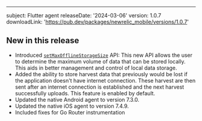 ---
subject: Flutter agent
releaseDate: '2024-03-06'
version: 1.0.7
downloadLink: 'https://pub.dev/packages/newrelic_mobile/versions/1.0.7'


## New in this release

* Introduced [`setMaxOfflineStorageSize`](/docs/mobile-monitoring/new-relic-mobile/mobile-sdk/set-max-offline-storage/#flutter) API: This new API allows the user to determine the maximum volume of data that can be stored locally. This aids in better management and control of local data storage.
* Added the ability to store harvest data that previously would be lost if the application doesn't have internet connection. These harvest are then sent after an internet connection is established and the next harvest successfully uploads. This feature is enabled by default.
* Updated the native Android agent to version 7.3.0.
* Updated the native iOS agent to version 7.4.9.
* Included fixes for Go Router instrumentation
